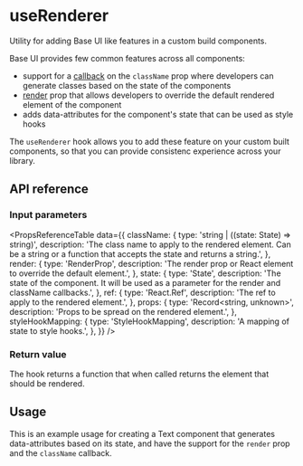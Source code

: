 # useRenderer

<Subtitle>Utility for adding Base UI like features in a custom build components.</Subtitle>
<Meta
  name="description"
  content="Utility for adding Base UI like features in a custom build components."
/>

Base UI provides few common features across all components:

- support for a [callback](/react/handbook/styling#css-classes) on the `className` prop where developers can generate classes based on the state of the components
- [render](/react/handbook/composition) prop that allows developers to override the default rendered element of the component
- adds data-attributes for the component's state that can be used as style hooks

The `useRenderer` hook allows you to add these feature on your custom built components, so that you can provide consistenc experience across your library.

## API reference

### Input parameters

<PropsReferenceTable
  data={{
    className: {
      type: 'string | ((state: State) => string)',
      description:
        'The class name to apply to the rendered element. Can be a string or a function that accepts the state and returns a string.',
    },
    render: {
      type: 'RenderProp<State>',
      description: 'The render prop or React element to override the default element.',
    },
    state: {
      type: 'State',
      description:
        'The state of the component. It will be used as a parameter for the render and className callbacks.',
    },
    ref: {
      type: 'React.Ref<RenderedElementType>',
      description: 'The ref to apply to the rendered element.',
    },
    props: {
      type: 'Record<string, unknown>',
      description: 'Props to be spread on the rendered element.',
    },
    styleHookMapping: {
      type: 'StyleHookMapping<State>',
      description: 'A mapping of state to style hooks.',
    },
  }}
/>

### Return value

The hook returns a function that when called returns the element that should be rendered.

## Usage

This is an example usage for creating a Text component that generates data-attributes based on its state, and have the support for the `render` prop and the `className` callback.

<Demo path="./demos/usage" />
